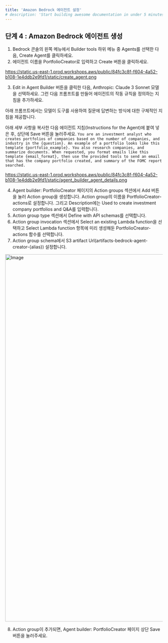 ```yaml
---
title: 'Amazon Bedrock 에이전트 설정'
# description: 'Start building awesome documentation in under 5 minutes'
---
```

## 단계 4 : Amazon Bedrock 에이전트 생성
1. Bedrock 콘솔의 왼쪽 메뉴에서 Builder tools 하위 메뉴 중 Agents를 선택한 다음, Create Agent를 클릭하세요.
2. 에이전트 이름을 PortfolioCreator로 입력하고 Create 버튼을 클릭하세요.

https://static.us-east-1.prod.workshops.aws/public/84fc3c8f-f604-4a52-b108-1e4ddb2e9fd1/static/create_agent.png

3. Edit in Agent Builder 버튼을 클릭한 다음, Anthropic: Claude 3 Sonnet 모델을 선택하세요. 그런 다음 프롬프트를 만들어 에이전트의 작동 규칙을 정의하는 지침을 추가하세요.

아래 프롬프트에서는 모델이 도구를 사용하여 질문에 답변하는 방식에 대한 구체적인 지침을 제공합니다.

아래 세부 사항을 복사한 다음 에이전트 지침(Instructions for the Agent)에 붙여 넣은 후, 상단에 Save 버튼을 눌러주세요.
`You are an investment analyst who creates portfolios of companies based on the number of companies, and industry in the {question}. An example of a portfolio looks like this template {portfolio_example}. You also research companies, and summarize documents. When requested, you format emails like this template {email_format}, then use the provided tools to send an email that has the company portfolio created, and summary of the FOMC report searched.`

https://static.us-east-1.prod.workshops.aws/public/84fc3c8f-f604-4a52-b108-1e4ddb2e9fd1/static/agent_builder_agent_details.png

4. Agent builder: PortfolioCreator 페이지의 Action groups 섹션에서 Add 버튼을 눌러 Action group을 생성합니다. Action group의 이름을 PortfolioCreator-actions로 설정합니다. 그리고 Description에는 Used to create investment company portfolios and Q&A를 입력합니다.
5. Action group type 섹션에서 Define with API schemas를 선택합니다.
6. Action group invocation 섹션에서 Select an existing Lambda function을 선택하고 Select Lambda function 항목에 미리 생성해둔 PortfolioCreator-actions 함수를 선택합니다.
7. Action group schema에서 S3 artifact Url(artifacts-bedrock-agent-creator-{alias}) 설정합니다. 

<img width="1170" alt="Image" src="https://github.com/user-attachments/assets/bf270e6b-9c91-4e12-929f-dc7448326a3a" />

8. Action group이 추가되면, Agent builder: PortfolioCreator 페이지 상단 Save 버튼을 눌러주세요.
